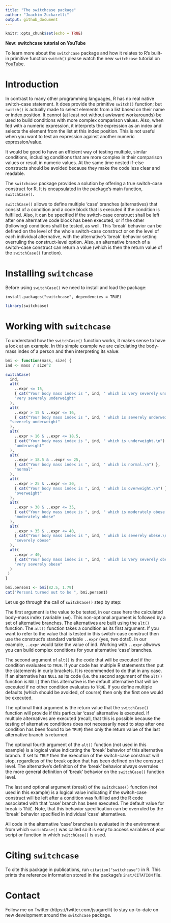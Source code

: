 ```yaml
---
title: "The switchcase package"
author: "Joachim Zuckarelli"
output: github_document
---
```


```r
knitr::opts_chunk$set(echo = TRUE)
```

**New: switchcase tutorial on YouTube**

To learn more about the `switchcase` package and how it relates to R's built-in primitive function `switch()` please watch the new `switchcase` tutorial on [YouTube](https://youtu.be/3ybF8u_PE7w).


# Introduction

In contrast to many other programming languages, R has no real native switch-case statement. It does provide the primitive `switch()` function; but `switch()` is actually made to select elements from a list based on their name or index position. It cannot (at least not without awkward workarounds) be used to build conditions with more complex comparison values. Also, when fed with a numeric expression, it interprets the expression as an index and selects the element from the list at this index position. This is not useful when you want to test an expression against another numeric expression/value. 

It would be good to have an efficient way of testing multiple, similar conditions, including conditions that are more complex in their comparison values or result in numeric values. At the same time nested if-else constructs should be avoided because they make the code less clear and readable.

The `switchcase` package provides a solution by offering a true switch-case construct for R. It is encapsulated in the package's main function, `switchCase()`.

`switchCase()` allows to define multiple 'case' branches (alternatives) that consist of a condition and a code block that is executed if the condition is fulfilled. Also, it can be specified if the switch-case construct shall be left after one alternative code block has been executed, or if the other (following) conditions shall be tested, as well. This 'break' behavior can be defined on the level of the whole switch-case construct or on the level of each individual alternative, with the alternative's 'break' behavior setting overruling the construct-level option. Also, an alternative branch of a switch-case construct can return a value (which is then the return value of the `switchCase()` function).



# Installing `switchcase`

Before using `switchCase()` we need to install and load the package:
```
install.packages("switchcase", dependencies = TRUE)
```
```r
library(switchcase)
```


# Working with `switchcase`

To understand how the `switchCase()` function works, it makes sense to have a look at an example. In this simple example we are calculating the body-mass index of a person and then interpreting its value:

```r
bmi <- function(mass, size) {
ind <- mass / size^2

switchCase(
  ind,
  alt(
    ..expr <= 15,
    { cat("Your body mass index is ", ind, " which is very severely underweight.\n") },
    "very severely underweight"
  ),
  alt(
    ..expr > 15 & ..expr <= 16,
    { cat("Your body mass index is ", ind, " which is severely underweight.\n") },
  "severely underweight"
  ),
  alt(
    ..expr > 16 & ..expr <= 18.5,
    { cat("Your body mass index is ", ind, " which is underweight.\n") },
    "underweight"
  ),
  alt(
    ..expr > 18.5 & ..expr <= 25,
    { cat("Your body mass index is ", ind, " which is normal.\n") },
    "normal"
  ),
  alt(
    ..expr > 25 & ..expr <= 30,
    { cat("Your body mass index is ", ind, " which is overweight.\n") },
    "overweight"
  ),
  alt(
    ..expr > 30 & ..expr <= 35,
    { cat("Your body mass index is ", ind, " which is moderately obese.\n") },
    "moderately obese"
  ),
  alt(
    ..expr > 35 & ..expr <= 40,
    { cat("Your body mass index is ", ind, " which is severely obese.\n") },
    "severely obese"
  ),
  alt(
    ..expr > 40,
    { cat("Your body mass index is ", ind, " which is Very severely obese.\n") },
    "very severely obese"
  )
 )
}

bmi.person1 <- bmi(82.5, 1.79)
cat("Person1 turned out to be ", bmi.person1)
```


Let us go through the call of `switchCase()` step by step:

The first argument is the value to be tested, in our case here the calculated body-mass index (variable `ind`).
This non-optional argument is followed by a set of alternative branches. The alternatives are built using the `alt()` function. 
The `alt()` function takes a condition as its first argument. If you want to refer to the value that is tested in this switch-case construct then use the construct's standard variable `..expr` (yes, two dots!). In our example, `..expr` would take the value of ind. Working with `..expr` allwows you can build complex conditions for your alternative 'case' branches.

The second argument of `alt()` is the code that will be executed if the condition evaluates to `TRUE`. If your code has multiple R statements then put the statements in curly brackets. It is recommended to do that in any case. If an alternative has `NULL` as its code (i.e. the second argument of the `alt()` function is `NULL`) then this alternative is the default alternative that will be exceuted if no other condition evaluates to `TRUE`. If you define multiple defaults (which should be avoided, of course) then only the first one would be executed.

The optional third argument is the return value that the `switchCase()` function will provide if this particular 'case' alternative is executed. If multiple alternatives are executed (recall, that this is possible because the testing of alternative conditions does not necessarily need to stop after one condition has been found to be `TRUE`) then only the return value of the last alternative branch is returned.

The optional fourth argument of the `alt()` function (not used in this example) is a logical value indicating the 'break' behavior of this alternative branch. If set to `TRUE` then the execution of the switch-case construct will stop, regardless of the break option that has been defined on the construct level. The alternative's definition of the 'break' behavior always overrules the more general definition of 'break' behavior on the `switchCase()` function level.

The last and optional argument (break) of the `switchCase()` function (not used in this example) is a logical value indicating if the switch-case construct will be left after a condition was fulfilled and the R code associated with that 'case' branch has been executed. The default value for break is `TRUE`. Note, that this behavior specification can be overruled by the 'break' behavior specified in individual 'case' alternatives.

All code in the alternative 'case' branches is evaluated in the environment from which `switchCase()` was called so it is easy to access variables of your script or function in which `switchCase()` is used.

# Citing `switchcase`

To cite this package in publications, run `citation("switchcase")` in R. This
prints the reference information stored in the package's `inst/CITATION` file.


# Contact
Follow me on Twitter (https://twitter.com/jsugarelli) to stay up-to-date on new development around the `switchcase` package.
